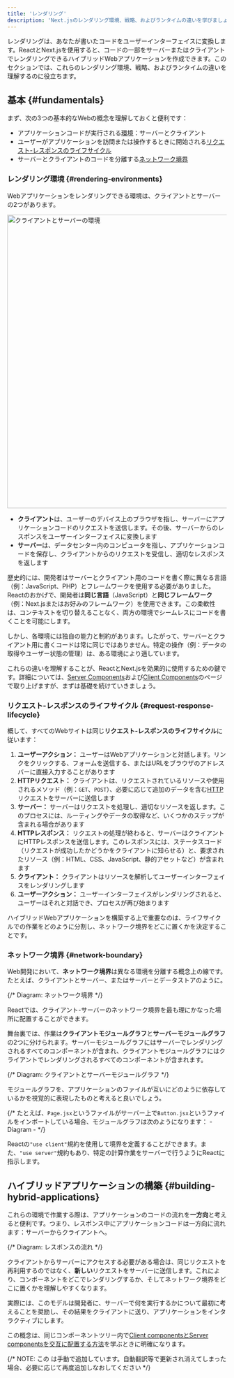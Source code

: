 ```yaml
---
title: 'レンダリング'
description: 'Next.jsのレンダリング環境、戦略、およびランタイムの違いを学びましょう。'
---
```


レンダリングは、あなたが書いたコードをユーザーインターフェイスに変換します。ReactとNext.jsを使用すると、コードの一部をサーバーまたはクライアントでレンダリングできるハイブリッドWebアプリケーションを作成できます。このセクションでは、これらのレンダリング環境、戦略、およびランタイムの違いを理解するのに役立ちます。

## 基本 {#fundamentals}

まず、次の3つの基本的なWebの概念を理解しておくと便利です：

- アプリケーションコードが実行される[環境](#rendering-environments)：サーバーとクライアント
- ユーザーがアプリケーションを訪問または操作するときに開始される[リクエスト-レスポンスのライフサイクル](#request-response-lifecycle)
- サーバーとクライアントのコードを分離する[ネットワーク境界](#network-boundary)

### レンダリング環境 {#rendering-environments}

Webアプリケーションをレンダリングできる環境は、クライアントとサーバーの2つがあります。

<Image
  alt="クライアントとサーバーの環境"
  srcLight="/docs/light/client-and-server-environments.png"
  srcDark="/docs/dark/client-and-server-environments.png"
  width="1600"
  height="672"
/>

- **クライアント**は、ユーザーのデバイス上のブラウザを指し、サーバーにアプリケーションコードのリクエストを送信します。その後、サーバーからのレスポンスをユーザーインターフェイスに変換します
- **サーバー**は、データセンター内のコンピュータを指し、アプリケーションコードを保存し、クライアントからのリクエストを受信し、適切なレスポンスを返します

歴史的には、開発者はサーバーとクライアント用のコードを書く際に異なる言語（例：JavaScript、PHP）とフレームワークを使用する必要がありました。Reactのおかげで、開発者は**同じ言語**（JavaScript）と**同じフレームワーク**（例：Next.jsまたはお好みのフレームワーク）を使用できます。この柔軟性は、コンテキストを切り替えることなく、両方の環境でシームレスにコードを書くことを可能にします。

しかし、各環境には独自の能力と制約があります。したがって、サーバーとクライアント用に書くコードは常に同じではありません。特定の操作（例：データの取得やユーザー状態の管理）は、ある環境により適しています。

これらの違いを理解することが、ReactとNext.jsを効果的に使用するための鍵です。詳細については、[Server Components](/docs/app/building-your-application/rendering/server-components)および[Client Components](/docs/app/building-your-application/rendering/client-components)のページで取り上げますが、まずは基礎を続けていきましょう。

### リクエスト-レスポンスのライフサイクル {#request-response-lifecycle}

概して、すべてのWebサイトは同じ**リクエスト-レスポンスのライフサイクル**に従います：

1. **ユーザーアクション：** ユーザーはWebアプリケーションと対話します。リンクをクリックする、フォームを送信する、またはURLをブラウザのアドレスバーに直接入力することがあります
2. **HTTPリクエスト：** クライアントは、リクエストされているリソースや使用されるメソッド（例：`GET`、`POST`）、必要に応じて追加のデータを含む[HTTP](https://developer.mozilla.org/docs/Web/HTTP)リクエストをサーバーに送信します
3. **サーバー：** サーバーはリクエストを処理し、適切なリソースを返します。このプロセスには、ルーティングやデータの取得など、いくつかのステップが含まれる場合があります
4. **HTTPレスポンス：** リクエストの処理が終わると、サーバーはクライアントにHTTPレスポンスを送信します。このレスポンスには、ステータスコード（リクエストが成功したかどうかをクライアントに知らせる）と、要求されたリソース（例：HTML、CSS、JavaScript、静的アセットなど）が含まれます
5. **クライアント：** クライアントはリソースを解析してユーザーインターフェイスをレンダリングします
6. **ユーザーアクション：** ユーザーインターフェイスがレンダリングされると、ユーザーはそれと対話でき、プロセスが再び始まります

ハイブリッドWebアプリケーションを構築する上で重要なのは、ライフサイクルでの作業をどのように分割し、ネットワーク境界をどこに置くかを決定することです。

### ネットワーク境界 {#network-boundary}

Web開発において、**ネットワーク境界**は異なる環境を分離する概念上の線です。たとえば、クライアントとサーバー、またはサーバーとデータストアのように。

{/* Diagram: ネットワーク境界 */}

Reactでは、クライアント-サーバーのネットワーク境界を最も理にかなった場所に配置することができます。

舞台裏では、作業は**クライアントモジュールグラフ**と**サーバーモジュールグラフ**の2つに分けられます。サーバーモジュールグラフにはサーバーでレンダリングされるすべてのコンポーネントが含まれ、クライアントモジュールグラフにはクライアントでレンダリングされるすべてのコンポーネントが含まれます。

{/* Diagram: クライアントとサーバーモジュールグラフ */}

モジュールグラフを、アプリケーションのファイルが互いにどのように依存しているかを視覚的に表現したものと考えると良いでしょう。

{/* たとえば、`Page.jsx`というファイルがサーバー上で`Button.jsx`というファイルをインポートしている場合、モジュールグラフは次のようになります： - Diagram - */}

Reactの`"use client"`規約を使用して境界を定義することができます。また、`"use server"`規約もあり、特定の計算作業をサーバーで行うようにReactに指示します。

## ハイブリッドアプリケーションの構築 {#building-hybrid-applications}

これらの環境で作業する際は、アプリケーションのコードの流れを**一方向**と考えると便利です。つまり、レスポンス中にアプリケーションコードは一方向に流れます：サーバーからクライアントへ。

{/* Diagram: レスポンスの流れ */}

クライアントからサーバーにアクセスする必要がある場合は、同じリクエストを再利用するのではなく、**新しい**リクエストをサーバーに送信します。これにより、コンポーネントをどこでレンダリングするか、そしてネットワーク境界をどこに置くかを理解しやすくなります。

実際には、このモデルは開発者に、サーバーで何を実行するかについて最初に考えることを奨励し、その結果をクライアントに送り、アプリケーションをインタラクティブにします。

この概念は、同じコンポーネントツリー内で[Client componentsとServer componentsを交互に配置する方法](/docs/app/building-your-application/rendering/composition-patterns)を学ぶときに明確になります。

{/* NOTE: この <DocCardList /> は手動で追加しています。自動翻訳等で更新され消えてしまった場合、必要に応じて再度追加しなおしてください */}

<DocCardList />
